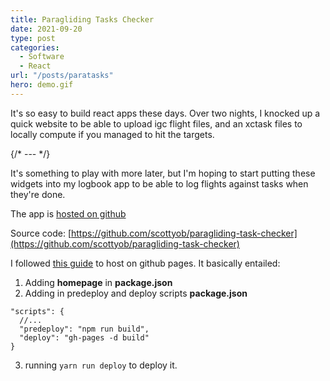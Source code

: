 ```yaml
---
title: Paragliding Tasks Checker
date: 2021-09-20
type: post
categories:
  - Software
  - React
url: "/posts/paratasks"
hero: demo.gif
---
```


It's so easy to build react apps these days.  Over two nights, I knocked up a quick website to be able to upload igc flight files, and an xctask files to locally compute if you managed to hit the targets.

{/* --- */}

It's something to play with more later, but I'm hoping to start putting these widgets into my logbook app to be able to log flights against tasks when they're done.

The app is [hosted on github](https://scottyob.github.io/paragliding-task-checker/)

Source code:  [https://github.com/scottyob/paragliding-task-checker](https://github.com/scottyob/paragliding-task-checker)

I followed [this guide](https://dev.to/yuribenjamin/how-to-deploy-react-app-in-github-pages-2a1f) to host on github pages.  It basically entailed:
1.  Adding **homepage** in **package.json**
2.  Adding in predeploy and deploy scripts **package.json**

```
"scripts": {
  //...
  "predeploy": "npm run build",
  "deploy": "gh-pages -d build"
}
```

3. running ```yarn run deploy``` to deploy it.

